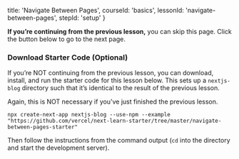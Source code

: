 
  title: 'Navigate Between Pages',
  courseId: 'basics',
  lessonId: 'navigate-between-pages',
  stepId: 'setup'
}

**If you’re continuing from the previous lesson,** you can skip this page. Click the button below to go to the next page.

<SkipPageButton meta={meta} />

### Download Starter Code (Optional)

If you’re NOT continuing from the previous lesson, you can download, install, and run the starter code for this lesson below. This sets up a `nextjs-blog` directory such that it’s identical to the result of the previous lesson.

Again, this is NOT necessary if you’ve just finished the previous lesson.

```shell
npx create-next-app nextjs-blog --use-npm --example "https://github.com/vercel/next-learn-starter/tree/master/navigate-between-pages-starter"
```

Then follow the instructions from the command output (`cd` into the directory and start the development server).

